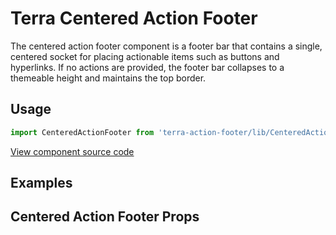 


<Badge />

# Terra Centered Action Footer

The centered action footer component is a footer bar that contains a single, centered socket for placing actionable items such as buttons and hyperlinks. If no actions are provided, the footer bar collapses to a themeable height and maintains the top border.

## Usage

```jsx
import CenteredActionFooter from 'terra-action-footer/lib/CenteredActionFooter';
```

[View component source code](https://github.com/cerner/terra-core/tree/master/packages/terra-action-footer)


## Examples
<SingleActionExample title="Single Action" />
<MultipleActionsExample title="Multiple Actions" />

## Centered Action Footer Props
<CenteredActionFooterPropsTable />
